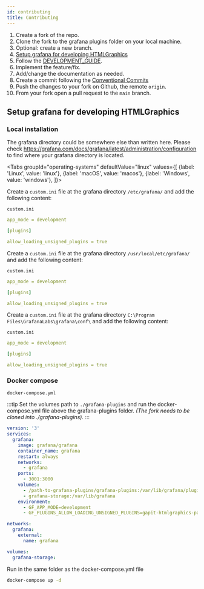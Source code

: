 ```yaml
---
id: contributing
title: Contributing
---
```



1. Create a fork of the repo.
2. Clone the fork to the grafana plugins folder on your local machine.
3. Optional: create a new branch.
4. [Setup grafana for developing HTMLGraphics](#setup-grafana-for-developing-htmlgraphics)
5. Follow the [DEVELOPMENT_GUIDE](https://github.com/gapitio/gapit-htmlgraphics-panel/blob/6d7bb59277606dbfedad0ac461a10437f1021257/DEVELOPMENT_GUIDE.md#L1-L1).
6. Implement the feature/fix.
7. Add/change the documentation as needed.
8. Create a commit following the [Conventional Commits](https://www.conventionalcommits.org/en/v1.0.0/)
9. Push the changes to your fork on Github, the remote `origin`.
10. From your fork open a pull request to the `main` branch.

## Setup grafana for developing HTMLGraphics

### Local installation

The grafana directory could be somewhere else than written here. Please check <https://grafana.com/docs/grafana/latest/administration/configuration> to find where your grafana directory is located.

<Tabs
  groupId="operating-systems"
  defaultValue="linux"
  values={[
    {label: 'Linux', value: 'linux'},
    {label: 'macOS', value: 'macos'},
    {label: 'Windows', value: 'windows'},
  ]}>

  <TabItem value="linux">

Create a `custom.ini` file at the grafana directory `/etc/grafana/` and add the following content:

`custom.ini`

```yml
app_mode = development

[plugins]

allow_loading_unsigned_plugins = true
```

  </TabItem>
  <TabItem value="macos">

Create a `custom.ini` file at the grafana directory `/usr/local/etc/grafana/` and add the following content:

`custom.ini`

```yml
app_mode = development

[plugins]

allow_loading_unsigned_plugins = true
```

  </TabItem>
  <TabItem value="windows">

Create a `custom.ini` file at the grafana directory `C:\Program Files\GrafanaLabs\grafana\conf\` and add the following content:

`custom.ini`

```yml
app_mode = development

[plugins]

allow_loading_unsigned_plugins = true
```

  </TabItem>
</Tabs>

### Docker compose

`docker-compose.yml`

:::tip
Set the volumes path to `./grafana-plugins` and run the docker-compose.yml file above the grafana-plugins folder. _(The fork needs to be cloned into ./grafana-plugins)._
:::

```yaml
version: '3'
services:
  grafana:
    image: grafana/grafana
    container_name: grafana
    restart: always
    networks:
      - grafana
    ports:
      - 3001:3000
    volumes:
      - /path-to-grafana-plugins/grafana-plugins:/var/lib/grafana/plugins
      - grafana-storage:/var/lib/grafana
    environment:
      - GF_APP_MODE=development
      - GF_PLUGINS_ALLOW_LOADING_UNSIGNED_PLUGINS=gapit-htmlgraphics-panel

networks:
  grafana:
    external:
      name: grafana

volumes:
  grafana-storage:
```

Run in the same folder as the docker-compose.yml file

```bash
docker-compose up -d
```
